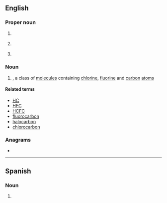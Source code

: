 ==English==

===Proper noun===
{{en-proper noun}}

# {{lb|en|soccer}} {{initialism of|en|{{w|Chelsea Football Club}}}}
# {{lb|en|US}} {{init of|en|{{w|Combined Federal Campaign}}}}
# {{lb|en|business}} {{init of|en|{{w|Controlled Foreign Corporation}}}}

===Noun===
{{en-noun}}

# {{lb|en|organic chemistry}} {{initialism of|en|chlorofluorocarbon|nodot=1}}, a class of [[molecule]]s containing [[chlorine]], [[fluorine]] and [[carbon]] [[atom]]s

====Related terms====
{{sense|chlorofluorocarbon}}
* [[HC]]
* [[HFC]]
* [[HCFC]]
* [[fluorocarbon]]
* [[halocarbon]]
* [[chlorocarbon]]

===Anagrams===
* {{anagrams|en|a=ccf|CCF|Ccf|FCC|ccf|fcc}}

----

==Spanish==
{{wikipedia}}

===Noun===
{{es-noun|m|CFC}}

# {{lb|es|organic chemistry}} {{initialism of|es|clorofluorocarbono}}